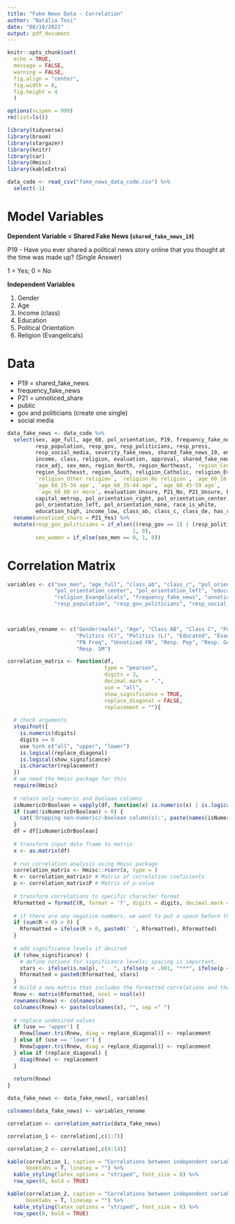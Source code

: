 ```yaml
---
title: "Fake News Data - Correlation"
author: "Natália Tosi"
date: "08/18/2021"
output: pdf_document
---
```


```r

knitr::opts_chunk$set(
  echo = TRUE,
  message = FALSE,
  warning = FALSE,
  fig.align = "center",
  fig.width = 8, 
  fig.height = 4
  )

options(scipen = 999)
rm(list=ls())

library(tidyverse)
library(broom) 
library(stargazer)
library(knitr)
library(car)
library(Hmisc)
library(kableExtra)

```

\bigskip

```r

data_code <- read_csv("fake_news_data_code.csv") %>%
  select(-1)

```

\bigskip


# Model Variables


\bigskip

**Dependent Variable = Shared Fake News (`shared_fake_news_19`)** 

\bigskip

P19 - Have you ever shared a political news story online that you thought at the time was made up? (Single Answer)

1 = Yes; 0 = No

\bigskip

**Independent Variables**

\bigskip

1) Gender
2) Age
4) Income (class)
5) Education
6) Political Orientation
7) Religion (Evangelicals)

\bigskip

# Data

\bigskip

- P19 = shared_fake_news
- frequency_fake_news
- P21 = unnoticed_share
- public
- gov and politicians (create one single)
- social media

```r

data_fake_news <- data_code %>%
  select(sex, age_full, age_60, pol_orientation, P19, frequency_fake_news, P21,
         resp_population, resp_gov, resp_politicians, resp_press, 
         resp_social_media, severity_fake_news, shared_fake_news_19, education, 
         income, class, religion, evaluation, approval, shared_fake_news_19, 
         race_adj, sex_men, region_North, region_Northeast, `region_Center-West`,
         region_Southeast, region_South, religion_Catholic, religion_Evangelicals,
         `religion_Other religion`, `religion_No religion`, `age_60_16-24 age`, 
         `age_60_25-34 age`, `age_60_35-44 age`, `age_60_45-59 age`, 
          `age_60_60 or more`, evaluation_Unsure, P21_No, P21_Unsure, P21_Yes,
         capital_metrop, pol_orientation_right, pol_orientation_center,
         pol_orientation_left, pol_orientation_none, race_is_white,
         education_high, income_low, class_ab, class_c, class_de, has_religion) %>%
  rename(unnoticed_share = P21_Yes) %>%
  mutate(resp_gov_politicians = if_else(((resp_gov == 1) | (resp_politicians == 1)), 
                                        1, 0),
         sex_women = if_else(sex_men == 0, 1, 0))

```

\bigskip

# Correlation Matrix

\bigskip

```r

variables <- c("sex_men", "age_full", "class_ab", "class_c", "pol_orientation_right", 
               "pol_orientation_center", "pol_orientation_left", "education_high", 
               "religion_Evangelicals", "frequency_fake_news", "unnoticed_share",
               "resp_population", "resp_gov_politicians", "resp_social_media")
                              


variables_rename <- c("Gender(male)", "Age", "Class AB", "Class C", "Politics (R)", 
                      "Politics (C)", "Politics (L)", "Educated", "Evangelical",
                      "FN Freq", "Unnoticed FN", "Resp. Pop", "Resp. Gov", 
                      "Resp. SM")

```


```r

correlation_matrix <- function(df, 
                               type = "pearson",
                               digits = 3, 
                               decimal.mark = ".",
                               use = "all", 
                               show_significance = TRUE, 
                               replace_diagonal = FALSE, 
                               replacement = ""){
  
  # check arguments
  stopifnot({
    is.numeric(digits)
    digits >= 0
    use %in% c("all", "upper", "lower")
    is.logical(replace_diagonal)
    is.logical(show_significance)
    is.character(replacement)
  })
  # we need the Hmisc package for this
  require(Hmisc)
  
  # retain only numeric and boolean columns
  isNumericOrBoolean = vapply(df, function(x) is.numeric(x) | is.logical(x), logical(1))
  if (sum(!isNumericOrBoolean) > 0) {
    cat('Dropping non-numeric/-boolean column(s):', paste(names(isNumericOrBoolean)[!isNumericOrBoolean], collapse = ', '), '\n\n')
  }
  df = df[isNumericOrBoolean]
  
  # transform input data frame to matrix
  x <- as.matrix(df)
  
  # run correlation analysis using Hmisc package
  correlation_matrix <- Hmisc::rcorr(x, type = )
  R <- correlation_matrix$r # Matrix of correlation coeficients
  p <- correlation_matrix$P # Matrix of p-value 
  
  # transform correlations to specific character format
  Rformatted = formatC(R, format = 'f', digits = digits, decimal.mark = decimal.mark)
  
  # if there are any negative numbers, we want to put a space before the positives to align all
  if (sum(R < 0) > 0) {
    Rformatted = ifelse(R > 0, paste0(' ', Rformatted), Rformatted)
  }
  
  # add significance levels if desired
  if (show_significance) {
    # define notions for significance levels; spacing is important.
    stars <- ifelse(is.na(p), "   ", ifelse(p < .001, "***", ifelse(p < .01, "** ", ifelse(p < .05, "*  ", "   "))))
    Rformatted = paste0(Rformatted, stars)
  }
  # build a new matrix that includes the formatted correlations and their significance stars
  Rnew <- matrix(Rformatted, ncol = ncol(x))
  rownames(Rnew) <- colnames(x)
  colnames(Rnew) <- paste(colnames(x), "", sep =" ")
  
  # replace undesired values
  if (use == 'upper') {
    Rnew[lower.tri(Rnew, diag = replace_diagonal)] <- replacement
  } else if (use == 'lower') {
    Rnew[upper.tri(Rnew, diag = replace_diagonal)] <- replacement
  } else if (replace_diagonal) {
    diag(Rnew) <- replacement
  }
  
  return(Rnew)
}

```


```r
data_fake_news <- data_fake_news[, variables]

colnames(data_fake_news) <- variables_rename

correlation <- correlation_matrix(data_fake_news)

correlation_1 <- correlation[,c(1:7)]

correlation_2 <- correlation[,c(8:14)]
```


\newpage

```r

kable(correlation_1, caption = "Correlations between independent variables",
      booktabs = T, linesep = "") %>%
  kable_styling(latex_options = "striped", font_size = 8) %>% 
  row_spec(0, bold = TRUE)

```


```r

kable(correlation_2, caption = "Correlations between independent variables",
      booktabs = T, linesep = "") %>%
  kable_styling(latex_options = "striped", font_size = 8) %>% 
  row_spec(0, bold = TRUE)

```



